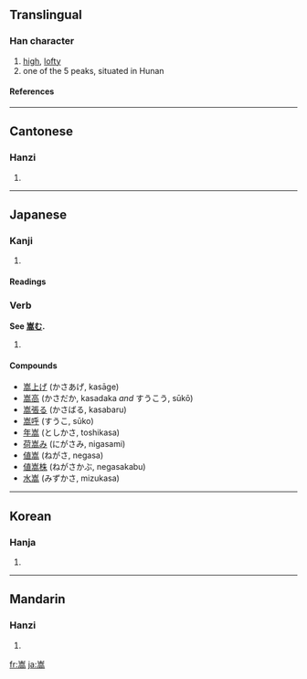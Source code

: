==Translingual==

===Han character===
{{Han char|rn=46|rad=山|as=10|sn=13|four=2222<sub>7</sub>|canj=山卜口月 (UYRB)}}

# [[high]], [[lofty]]
# one of the 5 peaks, situated in Hunan

====References====
{{Han ref|kx=0317.270|dkj=08348|dj=0617.420|hdz=10791.180|uh=5D69|ud=23913|bh=B743|bd=46915}}

----

==Cantonese==

===Hanzi===
{{yue-hanzi|jyut=|y=sung1}}

# {{defn|Cantonese}}

----

==Japanese==

===Kanji===
{{ja-kanji|grade=|rs=山10}}

# {{defn|Japanese}}

====Readings====
{{ja-readings|on=[[すう]] (sū), [[しゅう]] (shū)|kun=[[たかい]] (takai), [[かさ]] (kasa)}}

===Verb===
'''See [[嵩む]].'''
# {{defn|Japanese}}

====Compounds====
*[[嵩上げ]] (かさあげ, kasāge)
*[[嵩高]] (かさだか, kasadaka ''and'' すうこう, sūkō)
*[[嵩張る]] (かさばる, kasabaru)
*[[嵩呼]] (すうこ, sūko)
*[[年嵩]] (としかさ, toshikasa)
*[[荷嵩み]] (にがさみ, nigasami)
*[[値嵩]] (ねがさ, negasa)
*[[値嵩株]] (ねがさかぶ, negasakabu)
*[[水嵩]] (みずかさ, mizukasa)

----

==Korean==

===Hanja===
{{ko-hanja|hangeul=숭|rv=sung|mr=sung}}

# {{defn|Korean}}

----

==Mandarin==

===Hanzi===
{{cmn-hanzi|pin=[[sōng]] ([[song1]])|wg=sung<sup>1</sup>}}

# {{defn|Mandarin}}

[[fr:嵩]]
[[ja:嵩]]
